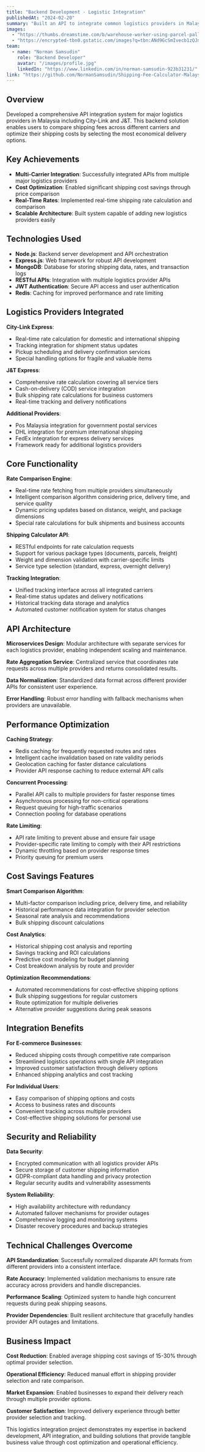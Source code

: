 ```yaml
---
title: "Backend Development - Logistic Integration"
publishedAt: "2024-02-20"
summary: "Built an API to integrate common logistics providers in Malaysia such as City-Link and J&T, allowing users to compare shipping fees and save on shipping costs."
images:
  - "https://thumbs.dreamstime.com/b/warehouse-worker-using-parcel-pallet-cargo-shipping-logistics-ship-supply-management-employee-workplace-concept-285517261.jpg"
  - "https://encrypted-tbn0.gstatic.com/images?q=tbn:ANd9GcSmIvecb1zQJmAgbBaASFvt71DZ13-b9yUdxAuKbZDOfU917NKnXei6fq2Lcnt0t3_M7pM&usqp=CAU"
team:
  - name: "Norman Samsudin"
    role: "Backend Developer"
    avatar: "/images/profile.jpg"
    linkedIn: "https://www.linkedin.com/in/norman-samsudin-923b31231/"
link: "https://github.com/NormanSamsudin/Shipping-Fee-Calculator-Malaysian-Context"
---
```


## Overview

Developed a comprehensive API integration system for major logistics providers in Malaysia including City-Link and J&T. This backend solution enables users to compare shipping fees across different carriers and optimize their shipping costs by selecting the most economical delivery options.

## Key Achievements

- **Multi-Carrier Integration**: Successfully integrated APIs from multiple major logistics providers
- **Cost Optimization**: Enabled significant shipping cost savings through price comparison
- **Real-Time Rates**: Implemented real-time shipping rate calculation and comparison
- **Scalable Architecture**: Built system capable of adding new logistics providers easily

## Technologies Used

- **Node.js**: Backend server development and API orchestration
- **Express.js**: Web framework for robust API development
- **MongoDB**: Database for storing shipping data, rates, and transaction logs
- **RESTful APIs**: Integration with multiple logistics provider APIs
- **JWT Authentication**: Secure API access and user authentication
- **Redis**: Caching for improved performance and rate limiting

## Logistics Providers Integrated

**City-Link Express**:

- Real-time rate calculation for domestic and international shipping
- Tracking integration for shipment status updates
- Pickup scheduling and delivery confirmation services
- Special handling options for fragile and valuable items

**J&T Express**:

- Comprehensive rate calculation covering all service tiers
- Cash-on-delivery (COD) service integration
- Bulk shipping rate calculations for business customers
- Real-time tracking and delivery notifications

**Additional Providers**:

- Pos Malaysia integration for government postal services
- DHL integration for premium international shipping
- FedEx integration for express delivery services
- Framework ready for additional logistics providers

## Core Functionality

**Rate Comparison Engine**:

- Real-time rate fetching from multiple providers simultaneously
- Intelligent comparison algorithm considering price, delivery time, and service quality
- Dynamic pricing updates based on distance, weight, and package dimensions
- Special rate calculations for bulk shipments and business accounts

**Shipping Calculator API**:

- RESTful endpoints for rate calculation requests
- Support for various package types (documents, parcels, freight)
- Weight and dimension validation with carrier-specific limits
- Service type selection (standard, express, overnight delivery)

**Tracking Integration**:

- Unified tracking interface across all integrated carriers
- Real-time status updates and delivery notifications
- Historical tracking data storage and analytics
- Automated customer notification system for status changes

## API Architecture

**Microservices Design**: Modular architecture with separate services for each logistics provider, enabling independent scaling and maintenance.

**Rate Aggregation Service**: Centralized service that coordinates rate requests across multiple providers and returns consolidated results.

**Data Normalization**: Standardized data format across different provider APIs for consistent user experience.

**Error Handling**: Robust error handling with fallback mechanisms when providers are unavailable.

## Performance Optimization

**Caching Strategy**:

- Redis caching for frequently requested routes and rates
- Intelligent cache invalidation based on rate validity periods
- Geolocation caching for faster distance calculations
- Provider API response caching to reduce external API calls

**Concurrent Processing**:

- Parallel API calls to multiple providers for faster response times
- Asynchronous processing for non-critical operations
- Request queuing for high-traffic scenarios
- Connection pooling for database operations

**Rate Limiting**:

- API rate limiting to prevent abuse and ensure fair usage
- Provider-specific rate limiting to comply with their API restrictions
- Dynamic throttling based on provider response times
- Priority queuing for premium users

## Cost Savings Features

**Smart Comparison Algorithm**:

- Multi-factor comparison including price, delivery time, and reliability
- Historical performance data integration for provider selection
- Seasonal rate analysis and recommendations
- Bulk shipping discount calculations

**Cost Analytics**:

- Historical shipping cost analysis and reporting
- Savings tracking and ROI calculations
- Predictive cost modeling for budget planning
- Cost breakdown analysis by route and provider

**Optimization Recommendations**:

- Automated recommendations for cost-effective shipping options
- Bulk shipping suggestions for regular customers
- Route optimization for multiple deliveries
- Alternative provider suggestions during peak seasons

## Integration Benefits

**For E-commerce Businesses**:

- Reduced shipping costs through competitive rate comparison
- Streamlined logistics operations with single API integration
- Improved customer satisfaction through delivery options
- Enhanced shipping analytics and cost tracking

**For Individual Users**:

- Easy comparison of shipping options and costs
- Access to business rates and discounts
- Convenient tracking across multiple providers
- Cost-effective shipping solutions for personal use

## Security and Reliability

**Data Security**:

- Encrypted communication with all logistics provider APIs
- Secure storage of customer shipping information
- GDPR-compliant data handling and privacy protection
- Regular security audits and vulnerability assessments

**System Reliability**:

- High availability architecture with redundancy
- Automated failover mechanisms for provider outages
- Comprehensive logging and monitoring systems
- Disaster recovery procedures and backup strategies

## Technical Challenges Overcome

**API Standardization**: Successfully normalized disparate API formats from different providers into a consistent interface.

**Rate Accuracy**: Implemented validation mechanisms to ensure rate accuracy across providers and handle discrepancies.

**Performance Scaling**: Optimized system to handle high concurrent requests during peak shipping seasons.

**Provider Dependencies**: Built resilient architecture that gracefully handles provider API outages and limitations.

## Business Impact

**Cost Reduction**: Enabled average shipping cost savings of 15-30% through optimal provider selection.

**Operational Efficiency**: Reduced manual effort in shipping provider selection and rate comparison.

**Market Expansion**: Enabled businesses to expand their delivery reach through multiple provider options.

**Customer Satisfaction**: Improved delivery experience through better provider selection and tracking.

This logistics integration project demonstrates my expertise in backend development, API integration, and building solutions that provide tangible business value through cost optimization and operational efficiency.
